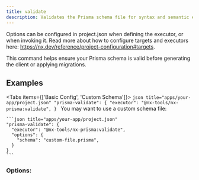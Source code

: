 ```yaml
---
title: validate
description: Validates the Prisma schema file for syntax and semantic errors.
---
```


Options can be configured in project.json when defining the executor, or when invoking it. Read more about how to configure targets and executors here: https://nx.dev/reference/project-configuration#targets.

<Callout title="Info" type="info">
  This command helps ensure your Prisma schema is valid before generating the client or applying migrations.
</Callout>

## Examples

<Tabs items={['Basic Config', 'Custom Schema']}>
  <Tab value="Basic Config">
    ```json title="apps/your-app/project.json"
    "prisma-validate": {
      "executor": "@nx-tools/nx-prisma:validate",
    }
    ```
  </Tab>
  <Tab value="Custom Schema">
    You may want to use a custom schema file:

    ```json title="apps/your-app/project.json"
    "prisma-validate": {
      "executor": "@nx-tools/nx-prisma:validate",
      "options": {
        "schema": "custom-file.prisma",
      }
    }
    ```
  </Tab>
</Tabs>

### Options:

<AutoTypeTable path="../../plugins/nx-prisma/src/executors/validate/schema.d.ts" name="ValidateExecutorSchema" />
